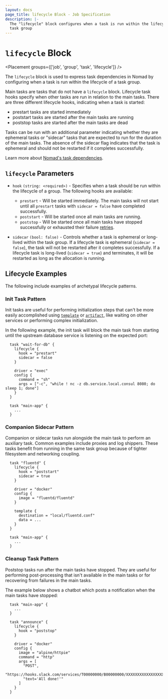 ```yaml
---
layout: docs
page_title: lifecycle Block - Job Specification
description: |-
  The "lifecycle" block configures when a task is run within the lifecycle of a
  task group
---
```


# `lifecycle` Block

<Placement groups={['job', 'group', 'task', 'lifecycle']} />

The `lifecycle` block is used to express task dependencies in Nomad by
configuring when a task is run within the lifecycle of a task group.

Main tasks are tasks that do not have a `lifecycle` block. Lifecycle task hooks
specify when other tasks are run in relation to the main tasks.
There are three different lifecycle hooks, indicating when a task is started:

- prestart tasks are started immediately
- poststart tasks are started after the main tasks are running
- poststop tasks are started after the main tasks are dead

Tasks can be run with an additional parameter indicating whether they are ephemeral
tasks or "sidecar" tasks that are expected to run for the duration of the main tasks.
The absence of the sidecar flag indicates that the task is ephemeral
and should not be restarted if it completes successfully.

Learn more about [Nomad's task dependencies][learn-taskdeps].

## `lifecycle` Parameters

- `hook` `(string: <required>)` - Specifies when a task should be run within
  the lifecycle of a group. The following hooks are available:

  - `prestart` - Will be started immediately. The main tasks will not start until
    all `prestart` tasks with `sidecar = false` have completed successfully.
  - `poststart` - Will be started once all main tasks are running.
  - `poststop` - Will be started once all main tasks have stopped successfully
    or exhausted their failure [retries](/nomad/docs/job-specification/restart).

- `sidecar` `(bool: false)` - Controls whether a task is ephemeral or
  long-lived within the task group. If a lifecycle task is ephemeral
  (`sidecar = false`), the task will not be restarted after it completes successfully. If a
  lifecycle task is long-lived (`sidecar = true`) and terminates, it will be
  restarted as long as the allocation is running.

[learn-taskdeps]: /nomad/tutorials/task-deps

## Lifecycle Examples

The following include examples of archetypal lifecycle patterns.

### Init Task Pattern

Init tasks are useful for performing initialization steps that can't be more easily
accomplished using [`template`](/nomad/docs/job-specification/template) or
[`artifact`](/nomad/docs/job-specification/artifact), like waiting on other services
or performing complex initialization.

In the following example, the init task will block the main task from starting
until the upstream database service is listening on the expected port:

```hcl
  task "wait-for-db" {
    lifecycle {
      hook = "prestart"
      sidecar = false
    }

    driver = "exec"
    config {
      command = "sh"
      args = ["-c", "while ! nc -z db.service.local.consul 8080; do sleep 1; done"]
    }
  }

  task "main-app" {
    ...
  }
```

### Companion Sidecar Pattern

Companion or sidecar tasks run alongside the main task to perform an auxiliary
task. Common examples include proxies and log shippers. These tasks benefit from
running in the same task group because of tighter filesystem and networking
coupling.

```hcl
  task "fluentd" {
    lifecycle {
      hook = "poststart"
      sidecar = true
    }

    driver = "docker"
    config {
      image = "fluentd/fluentd"
    }

    template {
      destination = "local/fluentd.conf"
      data = ...
    }
  }

  task "main-app" {
    ...
  }
```

### Cleanup Task Pattern

Poststop tasks run after the main tasks have stopped. They are useful for performing
post-processing that isn't available in the main tasks or for recovering from
failures in the main tasks.

The example below shows a chatbot which posts a notification when the main tasks
have stopped:

```hcl
  task "main-app" {
    ...
  }

  task "announce" {
    lifecycle {
      hook = "poststop"
    }

    driver = "docker"
    config {
      image = "alpine/httpie"
      command = "http"
      args = [
        "POST",
        "https://hooks.slack.com/services/T00000000/B00000000/XXXXXXXXXXXXXXXXXXXXXXXX",
        "text='All done!'"
      ]
    }
  }
```

